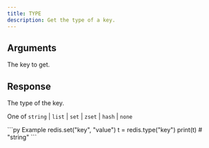 ```yaml
---
title: TYPE
description: Get the type of a key.
---
```



## Arguments

<ParamField body="key" type="string" required>
  The key to get.
</ParamField>

## Response

<ResponseField type="string" required>
  The type of the key.

  One of `string` | `list` | `set` | `zset` | `hash` | `none`
</ResponseField>

<RequestExample>
```py Example
redis.set("key", "value")
t = redis.type("key")
print(t) # "string"
```
</RequestExample>
